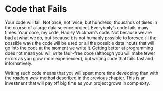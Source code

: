 # Code that Fails

Your code will fail. Not once, not twice, but hundreds, thousands of times in the course of a large data science project. Everybody's code fails many times. Your code, my code, Hadley Wickham's code. Not because we are bad at what we do, but because it is not humanly possible to foresee all the possible ways the code will be used or all the possible data inputs that will go into the code at the moment we write it. Getting better at programming does not mean you will write fault-free code (although you will make fewer errors as you grow more experienced), but writing code that fails fast and informatively. 

Writing such code means that you will spent more time developing than with the *random walk* method described in the previous chapter. This is an investment that will pay off big time as your project grows in complexity. 